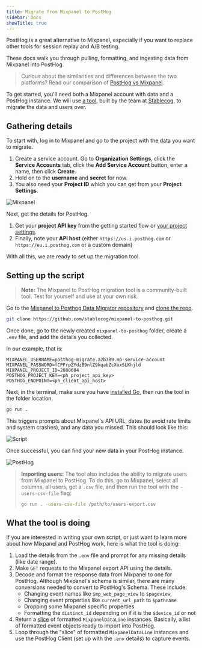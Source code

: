 ```yaml
---
title: Migrate from Mixpanel to PostHog
sidebar: Docs
showTitle: true
---
```



<MigrationWarning />

PostHog is a great alternative to Mixpanel, especially if you want to replace other tools for session replay and A/B testing.

These docs walk you through pulling, formatting, and ingesting data from Mixpanel into PostHog.

> Curious about the similarities and differences between the two platforms? Read our comparison of [PostHog vs Mixpanel](/blog/posthog-vs-mixpanel).

To get started, you'll need both a Mixpanel account with data and a PostHog instance. We will use [a tool](https://github.com/stablecog/mixpanel-to-posthog), built by the team at [Stablecog](https://stablecog.com/), to migrate the data and users over.

## Gathering details

To start with, log in to Mixpanel and go to the project with the data you want to migrate. 

1. Create a service account. Go to **Organization Settings**, click the **Service Accounts** tab, click the **Add Service Account** button, enter a name, then click **Create**.
2. Hold on to the **username** and **secret** for now. 
3. You also need your **Project ID** which you can get from your **Project Settings**.

![Mixpanel](https://res.cloudinary.com/dmukukwp6/image/upload/v1710055416/posthog.com/contents/images/tutorials/mixpanel-to-posthog/mixpanel.png)

Next, get the details for PostHog. 

1. Get your **project API key** from the getting started flow or [your project settings](https://us.posthog.com/settings/project). 
2. Finally, note your **API host** (either `https://us.i.posthog.com` or `https://eu.i.posthog.com` or a custom domain)

With all this, we are ready to set up the migration tool.

## Setting up the script

> **Note:** The Mixpanel to PostHog migration tool is a community-built tool. Test for yourself and use at your own risk.

Go to the [Mixpanel to Posthog Data Migrator repository](https://github.com/stablecog/mixpanel-to-posthog) and [clone the repo](https://docs.github.com/en/repositories/creating-and-managing-repositories/cloning-a-repository). 

```bash
git clone https://github.com/stablecog/mixpanel-to-posthog.git
```

Once done, go to the newly created `mixpanel-to-posthog` folder, create a `.env` file, and add the details you collected.

In our example, that is:
```
MIXPANEL_USERNAME=posthog-migrate.a2b789.mp-service-account
MIXPANEL_PASSWORD=fCPFrpZYdzB9nlZ9kqabZcXuxSLKhjld
MIXPANEL_PROJECT_ID=2880604
POSTHOG_PROJECT_KEY=<ph_project_api_key>
POSTHOG_ENDPOINT=<ph_client_api_host>
```

Next, in the terminal, make sure you have [installed Go](https://go.dev/doc/install), then run the tool in the folder location.

```bash
go run .
```

This triggers prompts about Mixpanel's API URL, dates (to avoid rate limits and system crashes), and any data you missed. This should look like this:

![Script](https://res.cloudinary.com/dmukukwp6/image/upload/v1710055416/posthog.com/contents/images/tutorials/mixpanel-to-posthog/script.png)

Once successful, you can find your new data in your PostHog instance.

![PostHog](https://res.cloudinary.com/dmukukwp6/image/upload/v1710055416/posthog.com/contents/images/tutorials/mixpanel-to-posthog/posthog.png)

> **Importing users:** The tool also includes the ability to migrate users from Mixpanel to PostHog. To do this, go to Mixpanel, select all columns, all users, get a `.csv` file, and then run the tool with the `-users-csv-file` flag:
> ```bash
> go run . -users-csv-file /path/to/users-export.csv
> ```

## What the tool is doing

If you are interested in writing your own script, or just want to learn more about how Mixpanel and PostHog work, here is what the tool is doing:

1. Load the details from the `.env` file and prompt for any missing details (like date range).
2. Make `GET` requests to the Mixpanel export API using the details. 
3. Decode and format the response data from Mixpanel to one for PostHog. Although Mixpanel's schema is similar, there are many conversions needed to convert to PostHog's Schema. These include:
    - Changing event names like `$mp_web_page_view` to `$pageview`, 
    - Changing event properties like `current_url_path` to `$pathname`
    - Dropping some Mixpanel specific properties
    - Formatting the `distinct_id` depending on if it is the `$device_id` or not
4. Return a [slice](https://go.dev/tour/moretypes/7) of formatted `MixpanelDataLine` instances. Basically, a list of formatted event objects ready to import into PostHog.
5. Loop through the "slice" of formatted `MixpanelDataLine` instances and use the PostHog Client (set up with the `.env` details) to capture events.